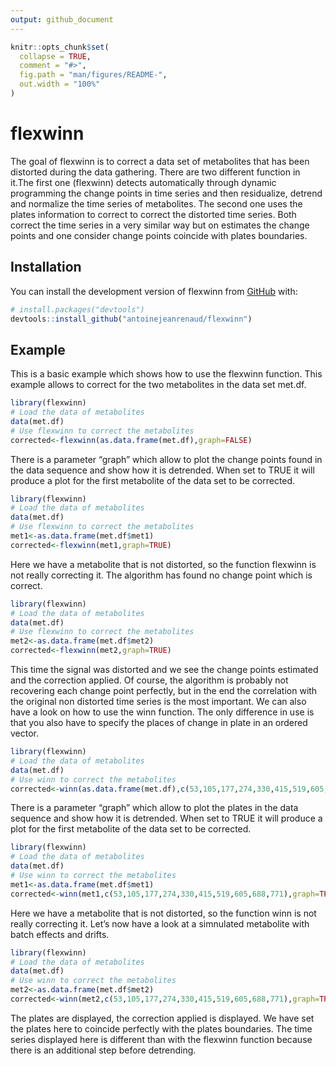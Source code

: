 ```yaml
---
output: github_document
---
```


<!-- README.md is generated from README.Rmd. Please edit that file -->

```r
knitr::opts_chunk$set(
  collapse = TRUE,
  comment = "#>",
  fig.path = "man/figures/README-",
  out.width = "100%"
)
```

# flexwinn

<!-- badges: start -->

<!-- badges: end -->


The goal of flexwinn is to correct a data set of metabolites that has been distorted during the data gathering. There are two different function in it.The first one (flexwinn) detects automatically through dynamic programming the change points in time series and then residualize, detrend and normalize the time series of metabolites. The second one uses the plates information to correct to correct the distorted time series. Both correct the time series in a very similar way but on estimates the change points and one consider change points coincide with plates boundaries.

## Installation

You can install the development version of flexwinn from [GitHub](https://github.com/) with:

``` r
# install.packages("devtools")
devtools::install_github("antoinejeanrenaud/flexwinn")
```

## Example

This is a basic example which shows how to use the flexwinn function.
This example allows to correct for the two metabolites in the data set met.df.
```r
library(flexwinn)
# Load the data of metabolites
data(met.df)
# Use flexwinn to correct the metabolites
corrected<-flexwinn(as.data.frame(met.df),graph=FALSE)
```

There is a parameter "graph" which allow to plot the change points found in the data sequence and show how it is detrended. When set to TRUE it will produce a plot for the first metabolite of the data set to be corrected.

```r
library(flexwinn)
# Load the data of metabolites
data(met.df)
# Use flexwinn to correct the metabolites
met1<-as.data.frame(met.df$met1)
corrected<-flexwinn(met1,graph=TRUE)
```

Here we have a metabolite that is not distorted, so the function flexwinn is not really correcting it. The algorithm has found no change point which is correct.

```r
library(flexwinn)
# Load the data of metabolites
data(met.df)
# Use flexwinn to correct the metabolites
met2<-as.data.frame(met.df$met2)
corrected<-flexwinn(met2,graph=TRUE)
```

This time the signal was distorted and we see the change points estimated and the correction applied. Of course, the algorithm is probably not recovering each change point perfectly, but in the end the correlation with the original non distorted time series is the most important.
We can also have a look on how to use the winn function. The only difference in use is that you also have to specify the places of change in plate in an ordered vector.
```r
library(flexwinn)
# Load the data of metabolites
data(met.df)
# Use winn to correct the metabolites
corrected<-winn(as.data.frame(met.df),c(53,105,177,274,330,415,519,605,688,771),graph=FALSE)
```

There is a parameter "graph" which allow to plot the plates in the data sequence and show how it is detrended. When set to TRUE it will produce a plot for the first metabolite of the data set to be corrected.

```r
library(flexwinn)
# Load the data of metabolites
data(met.df)
# Use winn to correct the metabolites
met1<-as.data.frame(met.df$met1)
corrected<-winn(met1,c(53,105,177,274,330,415,519,605,688,771),graph=TRUE)
```
Here we have a metabolite that is not distorted, so the function winn is not really correcting it. Let's now have a look at a simnulated metabolite with batch effects and drifts.
```r
library(flexwinn)
# Load the data of metabolites
data(met.df)
# Use winn to correct the metabolites
met2<-as.data.frame(met.df$met2)
corrected<-winn(met2,c(53,105,177,274,330,415,519,605,688,771),graph=TRUE)
```
The plates are displayed, the correction applied is displayed. We have set the plates here to coincide perfectly with the plates boundaries. The time series displayed here is different than with the flexwinn function because there is an additional step before detrending.
